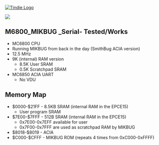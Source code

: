 <a href="https://www.tindie.com/products/land_boards/z80-6502-6809-fpga-multicomp-pcb-ep2c5-db/" >
<img src="http://land-boards.com/tindie/tindie-larges-v2.png" alt="Tindie Logo">
</img></a> 

<img src="http://land-boards.com/blwiki/images/8/8e/P971-cropped-720px.jpg"></img>

== M6800_MIKBUG _Serial- Tested/Works ==

* MC6800 CPU
* Running MIKBUG from back in the day (SmithBug ACIA version)
* 12.5 MHz
* 9K (internal) RAM version
** 8.5K User SRAM
** 0.5K Scratchpad SRAM
* MC6850 ACIA UART
** No VDU

== Memory Map ==

* $0000-$21FF - 8.5KB SRAM (internal RAM in the EPCE15)
** User program SRAM
*	$7E00-$7FFF - 512B SRAM (internal RAM in the EPCE15)
** 0x7E00-0x7EFF available for user
** 0x7F00-0x7FFF are used as scratchpad RAM by MIKBUG
*	$8018-$8019 - ACIA
* $C000-$CFFF - MIKBUG ROM (repeats 4 times from 0xC000-0xFFFF)

